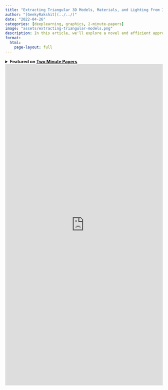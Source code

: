 ```yaml
---
title: "Extracting Triangular 3D Models, Materials, and Lighting From Images"
author: "[GeekyRakshit](../../)"
date: "2022-04-26"
categories: [deeplearning, graphics, 2-minute-papers]
image: "assets/extracting-triangular-models.png"
description: In this article, we'll explore a novel and efficient approach for joint optimization of topology, materials, and lighting from multi-view image observations.
format: 
  html:
    page-layout: full
---
```


<details>
    <summary>
        <strong>
            Featured on <a href="https://www.youtube.com/@TwoMinutePapers">Two Minute Papers</a>
        </strong>
    </summary>
    <br>
    <iframe width="560" height="315" src="https://www.youtube.com/embed/yl1jkmF7Xug?si=NUPd2T7bJqJFo0cU" title="YouTube video player" frameborder="0" allow="accelerometer; autoplay; clipboard-write; encrypted-media; gyroscope; picture-in-picture; web-share" allowfullscreen></iframe>
</details>

<iframe src="https://wandb.ai/geekyrakshit/Extracting%20Triangular%203D%20Models/reports/Extracting-Triangular-3D-Models-Materials-and-Lighting-From-Images--VmlldzoxOTQ2MDEy" style="border:none;height:1024px;width:100%"></iframe>